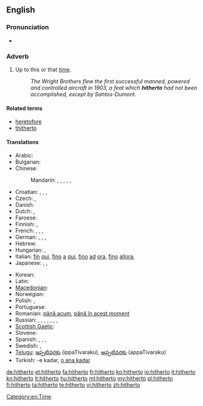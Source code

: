 ==English==

===Pronunciation===
* {{audio|en-us-hitherto.ogg|Audio (US)}}

===Adverb===
{{en-adv|-}}

# {{formal|or|legal}} Up to this or that [[time]]. <!--(used frequently in [[legal]] papers).-->
#: ''The Wright Brothers flew the first successful manned, powered and controlled aircraft in 1903, a feat which '''hitherto''' had not been accomplished, except by Santos-Dumont.''

====Related terms====
* [[heretofore]]
* [[thitherto]]

====Translations====
{{trans-top|up to this time}}
* Arabic: {{t|ar|حتى الآن|tr=Hattaa -l-'aana}}
* Bulgarian: {{t|bg|досега|tr=dosegá}}
* Chinese:
*: Mandarin: {{t|cmn|到目前為止|sc=Hani}}, {{t|cmn|到目前为止|tr=dào mùqián wéizhǐ|sc=Hani}}, {{t|cmn|迄今|tr=qìjīn|sc=Hani}}, {{t|cmn|迄今為止|sc=Hani}}, {{t|cmn|迄今为止|tr=qìjīn wéizhǐ|sc=Hani}}, {{t-|cmn|至今|tr=zhìjīn|sc=Hani}}
* Croatian: {{t+|hr|dosad|alt=dòsad}}, {{t-|hr|dosada|alt=dòsada}}, {{t-|hr|dotad|alt=dòtad}}, {{t|hr|dotada|alt=dòtada}}
* Czech: {{t|cs|doposud}}, {{t|cs|až dosud}}
* Danish: {{t|da|hidtil}}
* Dutch: {{t-|nl|tot dan toe}}, {{t|nl|tot hiertoe}}
* Faroese: {{t-|fo|higartil|xs=Faroese}}
* Finnish: {{t-|fi|tähän mennessä}}, {{t|fi|siihen mennessä}}
* French: {{t+|fr|jusqu'ici}}, {{t+|fr|jusqu'alors}}, {{t|fr|jusqu'à maintenant}},  {{t|fr|jusqu'à présent}}
* German: {{t|de|bis dahin}}, {{t|de|bis dato}}, {{t+|de|bislang}},  {{t+|de|bisher}}
* Hebrew: {{t|he|עד כה}}
* Hungarian: {{t+|hu|eddig}},  {{t+|hu|addig}}
* Italian: [[fin]] [[qui]], [[fino]] [[a]] [[qui]], [[fino]] [[ad]] [[ora]], [[fino]] [[allora]],  {{t+|it|finora}}
* Japanese: {{t-|ja|今まで|tr=いままで, ima-made}},  {{t-|ja|これまで|tr=kore-made}},  {{t|ja|これまでのところ|tr=kore-made-no tokoro}}
{{trans-mid}}
* Korean: {{t|ko|여태|tr=yeotae|sc=Hang}}
* Latin: {{t+|la|adhuc|alt=adhūc}}
* [[Macedonian]]: {{t|mk|досега|tr=dósega}}
* Norwegian: {{t+|no|hittil}}
* Polish: {{t+|pl|dotychczas}}, {{t-|pl|dotąd}}
* Portuguese: {{t|pt|até então}}
* Romanian: [[până acum]], [[până în acest moment]]
* Russian: {{t|ru|пока что|tr=poká čto}} {{qualifier|read: poká što}},  {{t|ru|до сих пор|tr=do sih pór}},  {{t+|ru|пока|tr=poká}},  {{t|ru|на данный момент|tr=na dánnyj momént}},  {{t|ru|на настоящий момент|tr=na nastojáščij momént}}, {{t+|ru|доныне|tr=donýne}}, {{t+|ru|прежде|tr=préžde}}, {{t|ru|поднесь|tr=podnes’|sc=Cyrl}}
* [[Scottish Gaelic]]: {{t|gd|thuige seo}}
* Slovene: {{t|sl|do zdaj}}
* Spanish: {{t|es|hasta ahora}},  {{t|es|hasta aquí}},  {{t|es|hasta este momento}}, {{t|es|en ese entonces}}
* Swedish: {{t+|sv|hittills}}, {{t|sv|dittills}}
* [[Telugu]]: [[ఇప్పటివరకు]] (ippaTivaraku), [[అప్పటివరకు]] (appaTivaraku)
* Turkish: -e kadar, [[o ana kadar]]
{{trans-bottom}}

[[Category:en:Time]]

[[de:hitherto]]
[[et:hitherto]]
[[fa:hitherto]]
[[fr:hitherto]]
[[ko:hitherto]]
[[io:hitherto]]
[[it:hitherto]]
[[kn:hitherto]]
[[lt:hitherto]]
[[hu:hitherto]]
[[ml:hitherto]]
[[my:hitherto]]
[[pl:hitherto]]
[[fi:hitherto]]
[[ta:hitherto]]
[[te:hitherto]]
[[vi:hitherto]]
[[zh:hitherto]]
